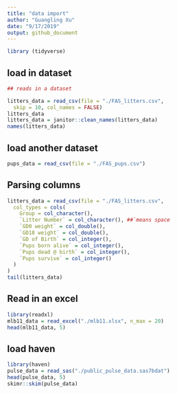 ```yaml
---
title: "data import"
author: "Guangling Xu"
date: "9/17/2019"
output: github_document
---
```

```r

library (tidyverse)

```


## load in dataset


```r
## reads in a dataset

litters_data = read_csv(file = "./FAS_litters.csv",
  skip = 10, col_names = FALSE)
litters_data
litters_data = janitor::clean_names(litters_data)
names(litters_data)
```

## load another dataset
```r
pups_data = read_csv(file = "./FAS_pups.csv")
```


## Parsing columns
```r
litters_data = read_csv(file = "./FAS_litters.csv",
  col_types = cols(
    Group = col_character(),
    `Litter Number` = col_character(), ##`means space
    `GD0 weight` = col_double(),
    `GD18 weight` = col_double(),
    `GD of Birth` = col_integer(),
    `Pups born alive` = col_integer(),
    `Pups dead @ birth` = col_integer(),
    `Pups survive` = col_integer()
  )
)
tail(litters_data)
```


## Read in an excel
```r
library(readxl)
mlb11_data = read_excel("./mlb11.xlsx", n_max = 20)
head(mlb11_data, 5)
```


## load haven
```r
library(haven)
pulse_data = read_sas("./public_pulse_data.sas7bdat")
head(pulse_data, 5)
skimr::skim(pulse_data)
```


